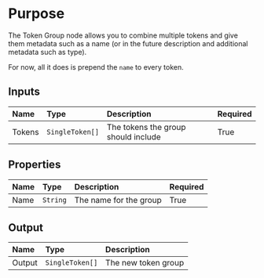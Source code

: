 # Purpose

The Token Group node allows you to combine multiple tokens and give them metadata such as a name (or in the future description and additional metadata such as type).

For now, all it does is prepend the `name` to every token.

## Inputs

| Name        | Type    | Description           | Required |
| :---------- | :------ | :-------------------- | -------- |
| Tokens | `SingleToken[]` | The tokens the group should include | True     |

## Properties

| Name       | Type     | Description            | Required |
| :--------- | :------- | :--------------------- | -------- |
| Name | `String` | The name for the group | True     |

## Output

| Name   | Type    | Description         |
| :----- | :------ | :------------------ |
| Output | `SingleToken[]` | The new token group |
